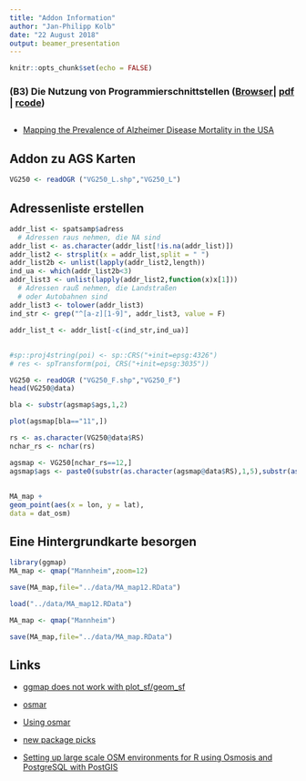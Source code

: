 ```yaml
---
title: "Addon Information"
author: "Jan-Philipp Kolb"
date: "22 August 2018"
output: beamer_presentation
---
```


```r
knitr::opts_chunk$set(echo = FALSE)
```


### __(B3) Die Nutzung von Programmierschnittstellen__ ([Browser](slides/UsageAPI.md)| [pdf](slides/UsageAPI.pdf) | [rcode](rcode/UsageAPI.R))


<!--
## Start

```r
library(ggmap)
qmap("Firenze",zoom=18, maptype = "satellite")
```

http://rpubs.com/Japhilko82/gesis_mannheim

![](figure/Amsterdam_osmplotr_highways.pdf)
-->


<!--
Der wesentliche Vorteil der Verwendung dieser spezifischen APIs besteht darin, dass wir Daten kostenlos beziehen können. Anhand kurzer Beispiele wird beschrieben, wie die Daten in R importiert und verarbeitet werden können. 
Im nächsten Abschnitt (Hintergrundkarten - Download über Map Tile Server) werden Hinweise zum Download von statischen Karten von sogenannten Map Tile Servern gegeben. Diese Karten können als Hintergrundinformationen für die geografische Visualisierung verwendet werden und können verwendet werden, um Positionen von sogenannten Points of Interest (Poi) hervorzuheben. Ich diskutiere ein Beispiel, bei dem ich mich für den öffentlichen Verkehr in Amsterdam interessiere.  Voraussetzung für diese Art der Visualisierung ist die Verfügbarkeit von Koordinaten für Points of Interest. Im dritten Kapitel (Geocoding - Using the Google Maps and Nominatim API) wird die Funktionalität der Google Maps and OSM Nominatim API zur Realisierung der Geocodierung genutzt. Es wird gezeigt, wie die Nominatim API verwendet werden kann, um OSM-Daten nach Name und Adresse zu suchen (\citealt{wiki:nominatim}).  
Wenn es das Ziel ist, Koordinaten für viele interessante Punkte zu erhalten, kann es nützlich sein, die \href{http://wiki.openstreetmap.org/wiki/Overpass_API}{Overpass API} zu verwenden. Diese API ist perfekt, um Daten zu sehr speziellen Themen herunterzuladen. Einige Funktionen des Pakets \CRANpkg{osmdata}, das auch die Overpass API verwendet, werden im vierten Kapitel (Map Features - Using the Overpass API) beschrieben. 
Die Verwendung der wichtigsten OSM-API wird im fünften Kapitel (Geodaten - Verwendung der wichtigsten OpenStreetMap-API) vorgestellt. Im \CRANpkg{osmar}-Paket wird die Haupt OSM-API (\citealt{at:osmar}) verwendet. 
-->

<!--

-->


<!--
In this paper, various approaches to download and process geodata, e.g., from OSM are shown. 
The data on OSM is released under the Open Database License (ODbL) 1.0. That allows multiple uses of the data \citep{schmidt2013extraction}. The study of \cite{barrington2017world} shows that the data quality of OSM is already sufficient in many countries to use it for scientific and analytic purposes.
See for example the Simulation of Urban MObility (SUMO) project (\citealt{behrisch2011sumo}). Much more research, carried out in various countries, is listed at \cite{wiki:research}.

The focus is on the most important APIs, which are listed in the individual chapters below. The significant advantage of using these specific APIs is that we can obtain data free of charge. Short examples are used to describe how the data can be imported into R and processed. 
In the next section (Background Maps - Download via Map Tile Servers), hints on the download of static maps from so-called map tile servers are presented. These maps can be used as background information for geographic visualization and may be used to highlight positions of so called points of interest (poi). I discuss an example where I am interested in public transportation in Amsterdam.  A prerequisite for this kind of visualisation is the availability of coordinates for points of interest. In the third chapter (Geocoding - Using the Google Maps and Nominatim API) the functionality of the Google Maps and OSM Nominatim API is used to realize geocoding. It is shown, how the Nominatim API can be used to search OSM data by name and address (\citealt{wiki:nominatim}).  
If it is the target to get coordinates for many points of interest, it can be useful to utilize the \href{http://wiki.openstreetmap.org/wiki/Overpass_API}{Overpass API}. This API is perfect to download data on very particular topics. Some functions of the \CRANpkg{osmdata} package, which also uses the Overpass API, are described in the fourth chapter (Map Features - Using the Overpass API). 
The usage of the main OSM-API is presented in the fifth chapter (Geodata - Using the main OpenStreetMap API). In the \CRANpkg{osmar}-package the main OSM API (\citealt{at:osmar}) is used. A summary follows at the end.
-->


<!--
## Motivation - recent phenomena

- The spatial representation helps to understand (current) phenomena.

![US presidential primary elections in Florida](figure/FloridaPresPrim.png)

Source: <http://www.arilamstein.com/blog/2016/03/21/mapping-election-results-r-choroplethr/>

-->


<!--
- Spatial Turn - why this course
- Research questions
- Available data
- Neogeograpy
- Realisation
-->



## 

- [Mapping the Prevalence of Alzheimer Disease Mortality in the USA](https://www.r-bloggers.com/mapping-the-prevalence-of-alzheimer-disease-mortality-in-the-usa/)

## Addon zu AGS Karten

```r
VG250 <- readOGR ("VG250_L.shp","VG250_L")
```


## Adressenliste erstellen

```r
addr_list <- spatsamp$adress
  # Adressen raus nehmen, die NA sind
addr_list <- as.character(addr_list[!is.na(addr_list)])
addr_list2 <- strsplit(x = addr_list,split = " ")
addr_list2b <- unlist(lapply(addr_list2,length))
ind_ua <- which(addr_list2b<3)
addr_list3 <- unlist(lapply(addr_list2,function(x)x[1]))
  # Adressen rauß nehmen, die Landstraßen 
  # oder Autobahnen sind
addr_list3 <- tolower(addr_list3)
ind_str <- grep("^[a-z][1-9]", addr_list3, value = F)

addr_list_t <- addr_list[-c(ind_str,ind_ua)]
```

## 

```r
#sp::proj4string(poi) <- sp::CRS("+init=epsg:4326")
# res <- spTransform(poi, CRS("+init=epsg:3035"))
```




```r
VG250 <- readOGR ("VG250_F.shp","VG250_F")
head(VG250@data)
```



```r
bla <- substr(agsmap$ags,1,2)

plot(agsmap[bla=="11",])
```



```r
rs <- as.character(VG250@data$RS)
nchar_rs <- nchar(rs)

agsmap <- VG250[nchar_rs==12,]
agsmap$ags <- paste0(substr(as.character(agsmap@data$RS),1,5),substr(as.character(agsmap@data$RS),10,12))
```


##

```r
MA_map +
geom_point(aes(x = lon, y = lat),
data = dat_osm)
```


## Eine Hintergrundkarte besorgen

```r
library(ggmap)
MA_map <- qmap("Mannheim",zoom=12)
```

```r
save(MA_map,file="../data/MA_map12.RData")
```

```r
load("../data/MA_map12.RData")
```

```r
MA_map <- qmap("Mannheim")
```

```r
save(MA_map,file="../data/MA_map.RData")
```




## Links

- [ggmap does not work with plot_sf/geom_sf](https://github.com/r-spatial/sf/issues/336)

- [osmar](http://paleolimbot.github.io/tutorial/r-osmdata/r-osmdata.html)

- [Using osmar](https://rstudio-pubs-static.s3.amazonaws.com/12696_9fd49fb7055c40ff9b3a3ea740e13ab3.html)

- [new package picks](https://rviews.rstudio.com/2017/06/23/may-new-package-picks/)

- [Setting up large scale OSM environments for R using Osmosis and PostgreSQL with PostGIS](https://www.r-spatial.org/2017/07/14/large_scale_osm_in_r)
